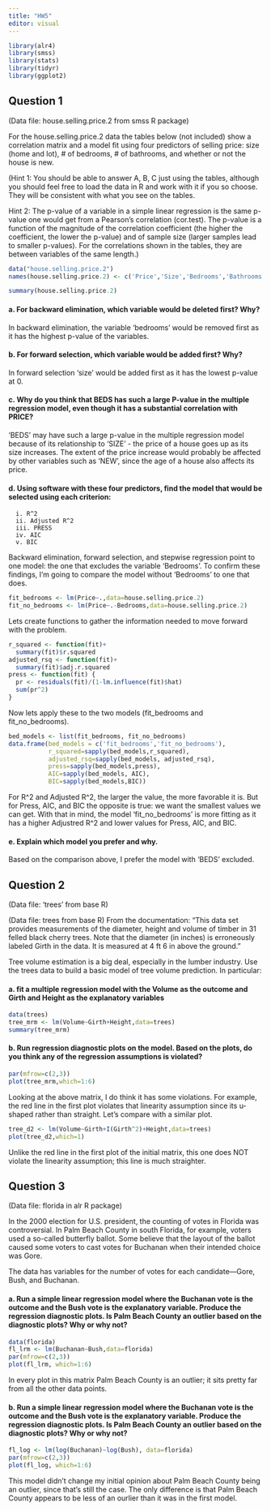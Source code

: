 ```yaml
---
title: "HW5"
editor: visual
---
```


```r
library(alr4)
library(smss)
library(stats)
library(tidyr)
library(ggplot2)
```


## Question 1

(Data file: house.selling.price.2 from smss R package)

For the house.selling.price.2 data the tables below (not included) show a correlation matrix and a model fit using four predictors of selling price: size (home and lot), # of bedrooms, # of bathrooms, and whether or not the house is new. 

(Hint 1: You should be able to answer A, B, C just using the tables, although you should feel free to load the data in R and work with it if you so choose. They will be consistent with what you see on the tables.

Hint 2: The p-value of a variable in a simple linear regression is the same p-value one would get from a Pearson’s correlation (cor.test). The p-value is a function of the magnitude of the correlation coefficient (the higher the coefficient, the lower the p-value) and of sample size (larger samples lead to smaller p-values). For the correlations shown in the tables, they are between variables of the same length.)

```r
data("house.selling.price.2")
names(house.selling.price.2) <- c('Price','Size','Bedrooms','Bathrooms','New')

summary(house.selling.price.2)
```

#### a. For backward elimination, which variable would be deleted first? Why?  
In backward elimination, the variable 'bedrooms' would be removed first as it has the highest p-value of the variables.

#### b. For forward selection, which variable would be added first? Why?   
In forward selection 'size' would be added first as it has the lowest p-value at 0.

#### c. Why do you think that BEDS has such a large P-value in the multiple regression model, even though it has a substantial correlation with PRICE? 
'BEDS' may have such a large p-value in the multiple regression model because of its relationship to 'SIZE' - the price of a house goes up as its size increases. The extent of the price increase would probably be affected by other variables such as 'NEW', since the age of a house also affects its price.

#### d. Using software with these four predictors, find the model that would be selected using each criterion: 
      i. R^2 
      ii. Adjusted R^2  
      iii. PRESS  
      iv. AIC
      v. BIC  

Backward elimination, forward selection, and stepwise regression point to one model: the one that excludes the variable ‘Bedrooms’. To confirm these findings, I’m going to compare the model without ‘Bedrooms’ to one that does.

```r
fit_bedrooms <- lm(Price~.,data=house.selling.price.2)
fit_no_bedrooms <- lm(Price~.-Bedrooms,data=house.selling.price.2)
```

Lets create functions to gather the information needed to move forward with the problem.

```r
r_squared <- function(fit)+
  summary(fit)$r.squared
adjusted_rsq <- function(fit)+
  summary(fit)$adj.r.squared
press <- function(fit) {
  pr <- residuals(fit)/(1-lm.influence(fit)$hat)
  sum(pr^2)
}
```

Now lets apply these to the two models (fit_bedrooms and fit_no_bedrooms).

```r
bed_models <- list(fit_bedrooms, fit_no_bedrooms)
data.frame(bed_models = c('fit_bedrooms','fit_no_bedrooms'),
           r_squared=sapply(bed_models,r_squared),
           adjusted_rsq=sapply(bed_models, adjusted_rsq),
           press=sapply(bed_models,press),
           AIC=sapply(bed_models, AIC),
           BIC=sapply(bed_models,BIC))
```

For R^2 and Adjusted R^2, the larger the value, the more favorable it is. But for Press, AIC, and BIC the opposite is true: we want the smallest values we can get. With that in mind, the model 'fit_no_bedrooms' is more fitting as it has a higher Adjustred R^2 and lower values for Press, AIC, and BIC.

#### e. Explain which model you prefer and why.

Based on the comparison above, I prefer the model with 'BEDS' excluded.


## Question 2

(Data file: 'trees' from base R)

(Data file: trees from base R)
From the documentation:
“This data set provides measurements of the diameter, height and volume of timber in 31 felled black cherry trees. Note that the diameter (in inches) is erroneously labeled Girth in the data. It is measured at 4 ft 6 in above the ground.”

Tree volume estimation is a big deal, especially in the lumber industry. Use the trees data to build a basic model of tree volume prediction. In particular:

#### a. fit a multiple regression model with  the Volume as the outcome and Girth  and Height as the explanatory variables  

```r
data(trees)
tree_mrm <- lm(Volume~Girth+Height,data=trees)
summary(tree_mrm)
```

#### b. Run regression diagnostic plots on the model. Based on the plots, do you think any of the regression assumptions is violated?

```r
par(mfrow=c(2,3))
plot(tree_mrm,which=1:6)
```

Looking at the above matrix, I do think it has some violations. For example, the red line in the first plot violates that linearity assumption since its u-shaped rather than straight. Let's compare with a similar plot.

```r
tree_d2 <- lm(Volume~Girth+I(Girth^2)+Height,data=trees)
plot(tree_d2,which=1)
```

Unlike the red line in the first plot of the initial matrix, this one does NOT violate the linearity assumption; this line is much straighter.


## Question 3  

(Data file: florida in alr R package) 

In the 2000 election for U.S. president, the counting of votes in Florida was controversial. In Palm Beach County in south Florida, for example, voters used a so-called butterfly ballot. Some believe that the layout of the ballot caused some voters to cast votes for Buchanan when their intended choice was Gore.

The data has variables for the number of votes for each candidate—Gore, Bush, and Buchanan. 

#### a. Run a simple linear regression model where the Buchanan vote is the outcome and the Bush vote is the explanatory variable. Produce the regression diagnostic plots. Is Palm Beach County an outlier based on the diagnostic plots? Why or why not?

```r
data(florida)
fl_lrm <- lm(Buchanan~Bush,data=florida)
par(mfrow=c(2,3))
plot(fl_lrm, which=1:6)
```

In every plot in this matrix Palm Beach County is an outlier; it sits pretty far from all the other data points.

#### b. Run a simple linear regression model where the Buchanan vote is the outcome and the Bush vote is the explanatory variable. Produce the regression diagnostic plots. Is Palm Beach County an outlier based on the diagnostic plots? Why or why not?

```r
fl_log <- lm(log(Buchanan)~log(Bush), data=florida)
par(mfrow=c(2,3))
plot(fl_log, which=1:6)
```

This model didn't change my initial opinion about Palm Beach County being an outlier, since that's still the case. The only difference is that Palm Beach County appears to be less of an ourlier than it was in the first model.


